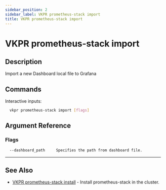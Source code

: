 ```yaml
---
sidebar_position: 2
sidebar_label: VKPR prometheus-stack import
title: VKPR prometheus-stack import
---
```


# VKPR prometheus-stack import

## Description

Import a new Dashboard local file to Grafana

## Commands

Interactive inputs:

```bash
  vkpr prometheus-stack import [flags]
```

## Argument Reference

### Flags

```sh
  --dashboard_path     Specifies the path from dashboard file.
```

---

## See Also

- [VKPR prometheus-stack install](/docs/commands/prometheus-stack/install) - Install prometheus-stack in the cluster.
